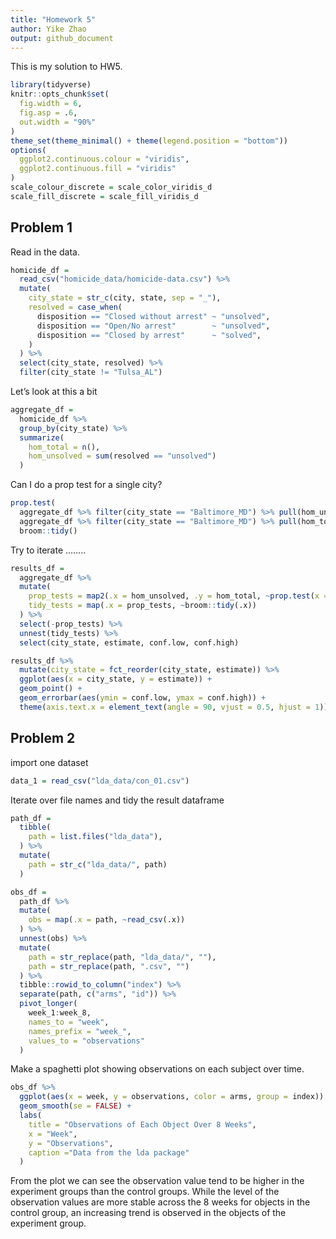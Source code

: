 ```yaml
---
title: "Homework 5"
author: Yike Zhao
output: github_document
---
```


This is my solution to HW5.

```r
library(tidyverse)
knitr::opts_chunk$set(
  fig.width = 6,
  fig.asp = .6,
  out.width = "90%"
)
theme_set(theme_minimal() + theme(legend.position = "bottom"))
options(
  ggplot2.continuous.colour = "viridis",
  ggplot2.continuous.fill = "viridis"
)
scale_colour_discrete = scale_color_viridis_d
scale_fill_discrete = scale_fill_viridis_d
```

## Problem 1

Read in the data.

```r
homicide_df = 
  read_csv("homicide_data/homicide-data.csv") %>% 
  mutate(
    city_state = str_c(city, state, sep = "_"),
    resolved = case_when(
      disposition == "Closed without arrest" ~ "unsolved",
      disposition == "Open/No arrest"        ~ "unsolved",
      disposition == "Closed by arrest"      ~ "solved",
    )
  ) %>% 
  select(city_state, resolved) %>% 
  filter(city_state != "Tulsa_AL")
```


Let's look at this a bit

```r
aggregate_df = 
  homicide_df %>% 
  group_by(city_state) %>% 
  summarize(
    hom_total = n(),
    hom_unsolved = sum(resolved == "unsolved")
  )
```

Can I do a prop test for a single city?

```r
prop.test(
  aggregate_df %>% filter(city_state == "Baltimore_MD") %>% pull(hom_unsolved), 
  aggregate_df %>% filter(city_state == "Baltimore_MD") %>% pull(hom_total)) %>% 
  broom::tidy()
```

Try to iterate ........

```r
results_df = 
  aggregate_df %>% 
  mutate(
    prop_tests = map2(.x = hom_unsolved, .y = hom_total, ~prop.test(x = .x, n = .y)),
    tidy_tests = map(.x = prop_tests, ~broom::tidy(.x))
  ) %>% 
  select(-prop_tests) %>% 
  unnest(tidy_tests) %>% 
  select(city_state, estimate, conf.low, conf.high)
```



```r
results_df %>% 
  mutate(city_state = fct_reorder(city_state, estimate)) %>% 
  ggplot(aes(x = city_state, y = estimate)) +
  geom_point() + 
  geom_errorbar(aes(ymin = conf.low, ymax = conf.high)) + 
  theme(axis.text.x = element_text(angle = 90, vjust = 0.5, hjust = 1))
```



## Problem 2

import one dataset 

```r
data_1 = read_csv("lda_data/con_01.csv")
```

Iterate over file names and tidy the result dataframe

```r
path_df = 
  tibble(
    path = list.files("lda_data"),
  ) %>% 
  mutate(
    path = str_c("lda_data/", path)
  ) 

obs_df =
  path_df %>% 
  mutate(
    obs = map(.x = path, ~read_csv(.x))
  ) %>% 
  unnest(obs) %>% 
  mutate(
    path = str_replace(path, "lda_data/", ""),
    path = str_replace(path, ".csv", "")
  ) %>% 
  tibble::rowid_to_column("index") %>% 
  separate(path, c("arms", "id")) %>% 
  pivot_longer(
    week_1:week_8,
    names_to = "week",
    names_prefix = "week_",
    values_to = "observations"
  )
```

Make a spaghetti plot showing observations on each subject over time.

```r
obs_df %>% 
  ggplot(aes(x = week, y = observations, color = arms, group = index)) + 
  geom_smooth(se = FALSE) +
  labs(
    title = "Observations of Each Object Over 8 Weeks",
    x = "Week",
    y = "Observations",
    caption ="Data from the lda package"
  ) 
```

From the plot we can see the observation value tend to be higher in the experiment groups than the control groups. While the level of the observation values are more stable across the 8 weeks for objects in the control group, an increasing trend is observed in the objects of the experiment group.



